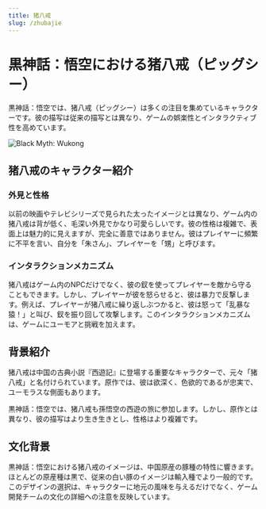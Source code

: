 ```yaml
---
title: 猪八戒
slug: /zhubajie
---
```


# 黒神話：悟空における猪八戒（ピッグシー）

黒神話：悟空では、猪八戒（ピッグシー）は多くの注目を集めているキャラクターです。彼の描写は従来の描写とは異なり、ゲームの娯楽性とインタラクティブ性を高めています。

<img src="https://image.informedainews.com/freecompress-bajie.png" alt="Black Myth: Wukong"/>

## 猪八戒のキャラクター紹介

### 外見と性格

以前の映画やテレビシリーズで見られた太ったイメージとは異なり、ゲーム内の猪八戒は背が低く、毛深い外見でかなり可愛らしいです。彼の性格は複雑で、表面上は魅力的に見えますが、完全に善意ではありません。彼はプレイヤーに頻繁に不平を言い、自分を「朱さん」、プレイヤーを「甥」と呼びます。

### インタラクションメカニズム

猪八戒はゲーム内のNPCだけでなく、彼の釵を使ってプレイヤーを敵から守ることもできます。しかし、プレイヤーが彼を怒らせると、彼は暴力で反撃します。例えば、プレイヤーが猪八戒に繰り返しぶつかると、彼は怒って「乱暴な猿！」と叫び、釵を振り回して攻撃します。このインタラクションメカニズムは、ゲームにユーモアと挑戦を加えます。

## 背景紹介

猪八戒は中国の古典小説『西遊記』に登場する重要なキャラクターで、元々「猪八戒」と名付けられています。原作では、彼は欲深く、色欲的であるが忠実で、ユーモラスな側面もあります。

黒神話：悟空では、猪八戒も孫悟空の西遊の旅に参加します。しかし、原作とは異なり、彼の描写はより生き生きとし、性格はより複雑です。

## 文化背景

黒神話：悟空における猪八戒のイメージは、中国原産の豚種の特性に響きます。ほとんどの原産種は黒で、従来の白い豚のイメージは輸入種でより一般的です。このデザインの選択は、キャラクターに地元の風味を与えるだけでなく、ゲーム開発チームの文化の詳細への注意を反映しています。